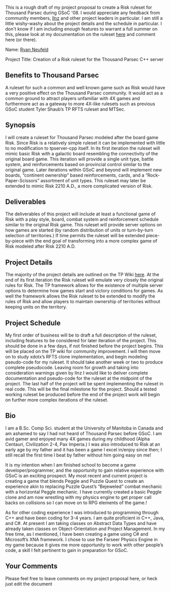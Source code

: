 This is a rough draft of my project proposal to create a Risk ruleset for Thousand Parsec during GSoC '08. I would appreciate any feedback from community members, [[user:llnz|llnz]] and other project leaders in particular. I am still a little wishy-washy about the project details and the schedule in particular. I don't know if I am including enough features to warrant a full summer on this, please look at my documentation on the ruleset [[Risk|here]] and comment here (or there).

Name: [[user:Jphr|Ryan Neufeld]] 

Project Title: Creation of a Risk ruleset for the Thousand Parsec C++ server 

== Benefits to Thousand Parsec ==
A ruleset for such a common and well known game such as Risk would have a very positive effect on the Thousand Parsec community. It would act as a common ground to attract players unfamiliar with 4X games and furthermore act as a gateway to more 4X-like rulesets such as previous GSoC student Tyler Shaub’s TP RFTS ruleset and MTSec. 


== Synopsis ==
I will create a ruleset for Thousand Parsec modeled after the board game Risk. Since Risk is a relatively simple ruleset it can be implemented with little to no modification to tpserver-cpp itself. In its first iteration the ruleset will mimic basic Risk with a galactic board resembling the connectivity of the original board game. This iteration will provide a single unit type, battle system, and reinforcements based on provincial control similar to the original game. Later iterations within GSoC and beyond will implement new boards, “continent ownership” based reinforcements, cards, and a “Rock-Paper-Scissors” assortment of unit types. This ruleset may later be extended to mimic Risk 2210 A.D., a more complicated version of Risk. 


== Deliverables ==
The deliverables of this project will include at least a functional game of Risk with a play style, board, combat system and reinforcement schedule similar to the original Risk game. This ruleset will provide server options on how games are started (by random distribution of units or turn-by-turn selection of territories.) If time permits the ruleset will be extended piece-by-piece with the end goal of transforming into a more complex game of Risk modeled after Risk 2210 A.D.


== Project Details ==
The majority of the project details are outlined on the TP Wiki [[Risk|here]]. At the end of its first iteration the Risk ruleset will emulate very closely the original rules for Risk. The TP framework allows for the existence of multiple server options to determine how games start and victory conditions for games. As well the framework allows the Risk ruleset to be extended to modify the rules of Risk and allow players to maintain ownership of territories without keeping units on the territory.


== Project Schedule ==
My first order of business will be to draft a full description of the ruleset, including features to be considered for later iteration of the project. This should be done in a few days, if not finished before the project begins. This will be placed on the TP wiki for community improvement. I will then move on to study xdotx’s RFTS clone implementation, and begin modeling pseudo-code for my ruleset. It should take another week or two to produce complete pseudocode. Leaving room for growth and taking into consideration warnings given by llnz I would like to deliver complete documentation and pseudo-code for the ruleset at the midpoint of the project. The last half of the project will be spent implementing the ruleset in real code. This will be the final milestone for the project. Should a tested working ruleset be produced before the end of the project work will begin on further more complex iterations of the ruleset.


== Bio ==
I am a B.Sc. Comp Sci. student at the University of Manitoba in Canada and am ashamed to say I had not heard of Thousand Parsec before GSoC. I am avid gamer and enjoyed many 4X games during my childhood (Alpha Centauri, Civilization 2-4, Pax Imperia.) I was also introduced to Risk at an early age by my father and it has been a game I excel in/enjoy since then; I still recall the first time I beat by father without him going easy on me!

It is my intention when I am finished school to become a game developer/programmer, and the opportunity to gain relative experience with GSoC is an exciting prospect. My most recent and current project is creating a game that blends Peggle and Puzzle Quest to create an experience akin to replacing Puzzle Quest’s “Bejeweled” combat mechanic with a horizontal Peggle mechanic. I have currently created a basic Peggle clone and am now wrestling with my physics engine to get proper call backs on collisions so I can move on to RPG elements of the game.!

As for other coding experience I was introduced to programming through C++ and have been coding for 3-4 years. I am quite proficient in C++, Java, and C#. At present I am taking classes on Abstract Data Types and have already taken classes on Object-Orientation and Project Management. In my free time, as I mentioned, I have been creating a game using C# and Microsoft’s XNA framework. I chose to use the Farseer Physics Engine in my game because it gives me more opportunity to work with other people’s code, a skill I felt pertinent to gain in preparation for GSoC.

== Your Comments ==
Please feel free to leave comments on my project proposal here, or heck just edit the document